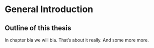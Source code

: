 # General Introduction

## Outline of this thesis

In chapter bla we will bla. That's about it really. And some more more.
